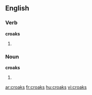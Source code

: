 ==English==
===Verb===
'''croaks'''
# {{third-person singular of|[[croak]]}}


===Noun===
'''croaks'''
# {{plural of|[[croak]]}}

[[ar:croaks]]
[[fr:croaks]]
[[hu:croaks]]
[[vi:croaks]]